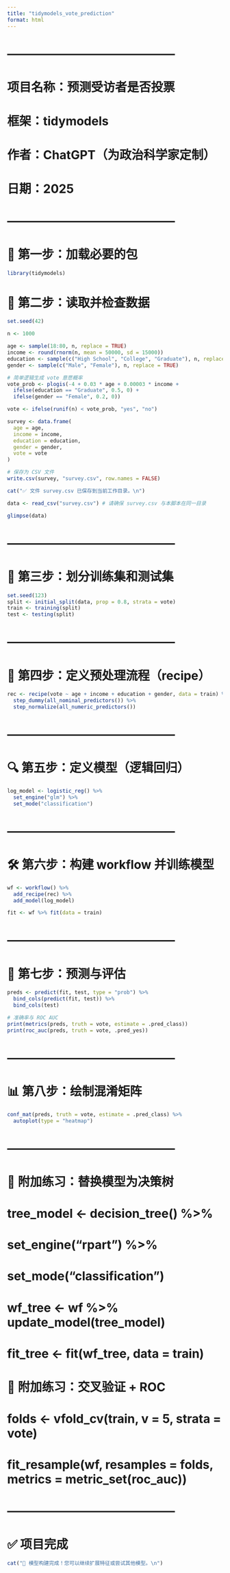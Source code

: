 ```yaml
---
title: "tidymodels_vote_prediction"
format: html
---
```


# ------------------------------------------

# 项目名称：预测受访者是否投票

# 框架：tidymodels

# 作者：ChatGPT（为政治科学家定制）

# 日期：2025

# ------------------------------------------

# 🚀 第一步：加载必要的包

```r
library(tidymodels)
```

# 📂 第二步：读取并检查数据

```r
set.seed(42)

n <- 1000

age <- sample(18:80, n, replace = TRUE)
income <- round(rnorm(n, mean = 50000, sd = 15000))
education <- sample(c("High School", "College", "Graduate"), n, replace = TRUE, prob = c(0.4, 0.4, 0.2))
gender <- sample(c("Male", "Female"), n, replace = TRUE)

# 简单逻辑生成 vote 意愿概率
vote_prob <- plogis(-4 + 0.03 * age + 0.00003 * income +
  ifelse(education == "Graduate", 0.5, 0) +
  ifelse(gender == "Female", 0.2, 0))

vote <- ifelse(runif(n) < vote_prob, "yes", "no")

survey <- data.frame(
  age = age,
  income = income,
  education = education,
  gender = gender,
  vote = vote
)

# 保存为 CSV 文件
write.csv(survey, "survey.csv", row.names = FALSE)

cat("✅ 文件 survey.csv 已保存到当前工作目录。\n")
```

```r
data <- read_csv("survey.csv") # 请确保 survey.csv 与本脚本在同一目录

glimpse(data)
```

# ------------------------------------------

# 🧪 第三步：划分训练集和测试集

```r
set.seed(123)
split <- initial_split(data, prop = 0.8, strata = vote)
train <- training(split)
test <- testing(split)
```

# ------------------------------------------

# 🧹 第四步：定义预处理流程（recipe）

```r
rec <- recipe(vote ~ age + income + education + gender, data = train) %>%
  step_dummy(all_nominal_predictors()) %>%
  step_normalize(all_numeric_predictors())
```

# ------------------------------------------

# 🔍 第五步：定义模型（逻辑回归）

```r
log_model <- logistic_reg() %>%
  set_engine("glm") %>%
  set_mode("classification")
```

# ------------------------------------------

# 🛠️ 第六步：构建 workflow 并训练模型

```r
wf <- workflow() %>%
  add_recipe(rec) %>%
  add_model(log_model)

fit <- wf %>% fit(data = train)
```

# ------------------------------------------

# 🧾 第七步：预测与评估

```r
preds <- predict(fit, test, type = "prob") %>%
  bind_cols(predict(fit, test)) %>%
  bind_cols(test)

# 准确率与 ROC AUC
print(metrics(preds, truth = vote, estimate = .pred_class))
print(roc_auc(preds, truth = vote, .pred_yes))
```

# ------------------------------------------

# 📊 第八步：绘制混淆矩阵

```r
conf_mat(preds, truth = vote, estimate = .pred_class) %>%
  autoplot(type = "heatmap")
```

# ------------------------------------------

# 🎯 附加练习：替换模型为决策树

# tree_model \<- decision_tree() %\>%

# set_engine("rpart") %\>%

# set_mode("classification")

# wf_tree \<- wf %\>% update_model(tree_model)

# fit_tree \<- fit(wf_tree, data = train)

# 🎯 附加练习：交叉验证 + ROC

# folds \<- vfold_cv(train, v = 5, strata = vote)

# fit_resample(wf, resamples = folds, metrics = metric_set(roc_auc))

# ------------------------------------------

# ✅ 项目完成

```r
cat("🎉 模型构建完成！您可以继续扩展特征或尝试其他模型。\n")
```
